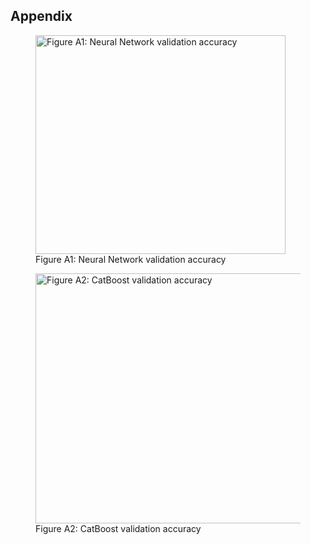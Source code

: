 ## Appendix

::: {layout-ncol=2}
![Figure A1: Neural Network validation accuracy](nn_res/nn_val_acc_copy.png){width=400px height=350px}

![Figure A2: CatBoost validation accuracy](catboost_info/cb_val_acc_copy.png){width=450px height=400px}
:::
